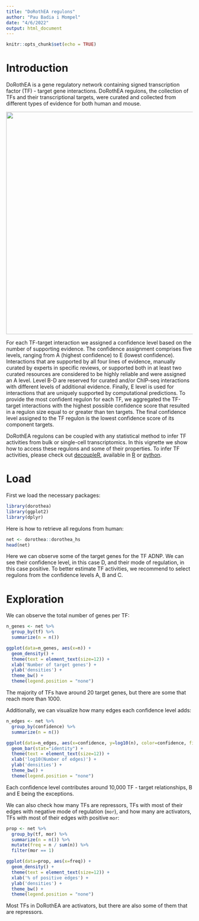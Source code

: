 ```yaml
---
title: "DoRothEA regulons"
author: "Pau Badia i Mompel"
date: "4/6/2022"
output: html_document
---
```


```r
knitr::opts_chunk$set(echo = TRUE)
```

# Introduction

DoRothEA is a gene regulatory network containing signed transcription factor
(TF) - target gene interactions. DoRothEA regulons, the collection of TFs and
their transcriptional targets, were curated and collected from different types of
evidence for both human and mouse.

<img src="../man/figures/overview.png" align="center" width="600">

For each TF-target interaction we assigned a confidence level based on the
number of supporting evidence. The confidence assignment comprises five levels,
ranging from A (highest confidence) to E (lowest confidence). Interactions that
are supported by all four lines of evidence, manually curated by experts in
specific reviews, or supported both in at least two curated resources are
considered to be highly reliable and were assigned an A level. Level B-D are
reserved for curated and/or ChIP-seq interactions with different levels of
additional evidence. Finally, E level is used for interactions that are
uniquely supported by computational predictions. To provide the most confident
regulon for each TF, we aggregated the TF-target interactions with the highest
possible confidence score that resulted in a regulon size equal to or greater
than ten targets. The final confidence level assigned to the TF regulon is the
lowest confidence score of its component targets.

DoRothEA regulons can be coupled with any statistical method to infer TF
activities from bulk or single-cell transcriptomics.
In this vignette we show how to access these regulons and some of their
properties. To infer TF activities, please check out
[decoupleR](https://doi.org/10.1093/bioadv/vbac016), available in
[R](https://saezlab.github.io/decoupleR/) or
[python](https://github.com/saezlab/decoupler-py).

# Load
First we load the necessary packages:
```r
library(dorothea)
library(ggplot2)
library(dplyr)
```

Here is how to retrieve all regulons from human:
```r
net <- dorothea::dorothea_hs
head(net)
```

Here we can observe some of the target genes for the TF ADNP. We can see their
confidence level, in this case D, and their mode of regulation, in this case
positive. To better estimate TF activities, we recommend to select regulons from
the confidence levels A, B and C.

# Exploration
We can observe the total number of genes per TF:
```r
n_genes <- net %>%
  group_by(tf) %>%
  summarize(n = n())

ggplot(data=n_genes, aes(x=n)) +
  geom_density() +
  theme(text = element_text(size=12)) +
  xlab('Number of target genes') +
  ylab('densities') +
  theme_bw() +
  theme(legend.position = "none")

```

The majority of TFs have around 20 target genes, but there are some that reach
more than 1000. 

Additionally, we can visualize how many edges each confidence level adds:
```r
n_edges <- net %>%
  group_by(confidence) %>%
  summarize(n = n())

ggplot(data=n_edges, aes(x=confidence, y=log10(n), color=confidence, fill=confidence)) +
  geom_bar(stat="identity") +
  theme(text = element_text(size=12)) +
  xlab('log10(Number of edges)') +
  ylab('densities') +
  theme_bw() +
  theme(legend.position = "none")

```

Each confidence level contributes around 10,000 TF - target relationships, B
and E being the exceptions. 

We can also check how many TFs are repressors, TFs with most of their edges with
negative mode of regulation (`mor`), and how many are activators, TFs with most
of their edges with positive `mor`:

```r
prop <- net %>%
  group_by(tf, mor) %>%
  summarize(n = n()) %>%
  mutate(freq = n / sum(n)) %>%
  filter(mor == 1)

ggplot(data=prop, aes(x=freq)) +
  geom_density() +
  theme(text = element_text(size=12)) +
  xlab('% of positive edges') +
  ylab('densities') +
  theme_bw() +
  theme(legend.position = "none")

```

Most TFs in DoRothEA are activators, but there are also some of them that
are repressors.
